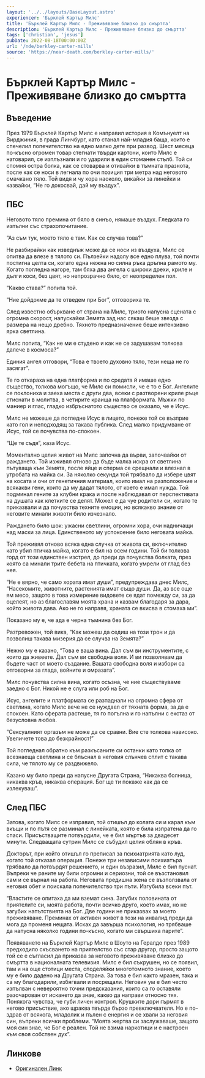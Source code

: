 ```yaml
---
layout: '../../layouts/BaseLayout.astro'
experiencer: 'Бърклей Картър Милс'
title: 'Бърклей Картър Милс - Преживяване близко до смъртта'
description: 'Бърклей Картър Милс - Преживяване близко до смъртта'
tags: ['christian', 'jesus']
pubDate: 2022-08-18T00:00:00Z
url: '/nde/berkley-carter-mills'
source: 'https://near-death.com/berkley-carter-mills/'
---
```


# Бърклей Картър Милс - Преживяване близко до смъртта

## Въведение

През 1979 Бърклей Картър Милс е направил история в Комънуелт на Вирджиния, в града Линчбург, като станал най-младия баща, които е спечелил попечителство на едно малко дете при развод. Шест месеца по-късно огромен товар стегнати твърди картони, които Милс е натоварил, се изплъзнали и го ударили в един стоманен стълб. Той си спомня остра болка, как се стоварва и отивайки в тъмната празнота, после как се носи в легнала по очи позиция три метра над неговото смачкано тяло. Той видя и чу хора наоколо, викайки за линейки и казвайки, “Не го докосвай, дай му въздух”.

## ПБС

Неговото тяло премина от бяло в синъо, нямаше въздух. Гледката го изпълни със страхопочитание.

“Аз съм тук, моето тяло е там. Как се случва това?”

Не разбирайки как изведнъж може да се носи из въздуха, Милс се опитва да влезе в тялото си. Пълзейки надолу все едно плува, той почти постигна целта си, когато една нежна но силна ръка дръпна рамото му. Когато погледна нагоре, там бяха два ангела с широки дрехи, криле и дълги коси, без цвят, но непрозрачно бяло, от неопределен пол.

“Какво става?” попита той.

“Ние дойдохме да те отведем при Бог”, отговориха те.

След известно объркване от страна на Милс, триото напусна сцената с огромна скорост, напускайки Земята зад нас сякаш беше звезда с размера на нещо дребно. Тяхното предназначение беше интензивно ярка светлина.

Милс попита, “Как не ми е студено и как не се задушавам толкова далече в космоса?”

Единия ангел отговори, “Това е твоето духовно тяло, тези неща не го засягат”.

Те го откараха на една платформа и по средата й имаше едно същество, толкова могъщо, че Милс си помисли, че е то е Бог. Ангелите се поклониха и заеха места с други два, всеки с разтворени криле ръце стиснати в молитва, в четирите краища на платформата. Мъжки по маниер и глас, гладко избръснатото същество се оказало, че е Исус.

Милс не можеше да погледне Исус в лицето, понеже той се възприе като гол и неподходящ за такава публика. След малко придумване от Исус, той се почувства по-спокоен.

“Ще те съдя”, каза Исус.

Моментално целия живот на Милс започна да върви, започвайки от раждането. Той изживял отново да бъде малка искра от светлина пътуваща към Земята, после яйце и сперма се срещнали и влезнал в утробата на майка си. За няколко секунди той трябвало да избере цвят на косата и очи от генетичния материал, които имал на разположение и всякакви гени, които да му дадат тялото, от което е имал нужда. Той подминал гените за клубни крака и после наблюдавал от перспективата на душата как клетките се делят. Можел е да чуе родители си, когато те приказвали и да почувства техните емоции, но всякакво знание от неговите минали животи било изчезнало.

Раждането било шок: ужасни светлини, огромни хора, очи надничащи над маски за лица. Единственото му успокоение било неговата майка.

Той преживял отново всяка една случка от живота си, включително като убил птичка майка, когато е бил на осем години. Той би толкова горд от този единствен изстрел, до преди да почувства болката, през която са минали трите бебета на птичката, когато умрели от глад без нея.

“Не е вярно, че само хората имат души”, предупреждава днес Милс, “Насекомите, животните, растенията имат също души. Да, аз все още ям месо, защото в това измерение видовете се ядат помежду си, за да оцелеят, но аз благославям моята храна и казвам благодаря за дара, който живота дава. Ако не го направя, храната се вкисва в стомаха ми”.

Показано му е, че ада е черна тъмнина без Бог.

Разтревожен, той вика, “Как можеш да седиш на този трон и да позволиш такава мизерия да се случва на Земята?”

Нежно му е казано, “Това е ваша вина. Дал съм ви инструментите, с които да живеете. Дал съм ви свободна воля. И ви позволявам да бъдете част от моето създание. Вашата свободна воля и избори са отговорни за глада, войните и омразата”.

Милс почувства силна вина, когато осъзна, че ние съществуваме заедно с Бог. Никой не е слуга или роб на Бог.

Исус, ангелите и платформата се разпаднали на огромна сфера от светлина, когато Милс вече не се нуждаел от тяхната форма, за да е спокоен. Като сферата растеше, тя го погълна и го напълни с екстаз от безусловна любов.

“Сексуалният оргазъм не може да се сравни. Вие сте толкова нависоко. Увеличете това до безкрайност!”

Той погледнал обратно към разкъсаните си останки като топка от всезнаеща светлина и се блъснал в неговия слънчев сплит с такава сила, че тялото му се раздвижело.

Казано му било преди да напусне Другата Страна, “Никаква болница, никаква кръв, никаква операция. Бог ще ти покаже как да се излекуваш”.

## След ПБС

Затова, когато Милс се изправил, той отишъл до колата си и карал към вкъщи и по пътя се разминал с линейката, която е била изпратена да го спаси. Присъстващите потвърдили, че е бил мъртъв за двадесет минути. Следващата сутрин Милс се събудил целия облян в кръв.

Докторът, при който отишъл го преписал за психиатрията като луд, когато той отказал операция. Понеже три независими психиатъра трябвало да потвърдят решението, и един възразил, Милс е бил пуснат. Въпреки че раните му били огромни и сериозни, той се възстановил сам и се върнал на работа. Неговата предишна жена се възползвала от неговия обет и поискала попечителство три пъти. Изгубила всеки път.

“Властите се опитаха да ми вземат сина. Загубих половината от приятелите си, моята работа, почти всичко друго, което имах, но не загубих напътствията на Бог. Две години не приказвах за моето преживяване. Преминах от активен живот в този на инвалид преди да мога да променя нещата. Исках да завърша психология, но трябваше да напусна няколко години по-късно, когато ми свършиха парите”.

Появяването на Бърклей Картър Милс в Шоуто на Гералдо през 1989 предходило скъсването на приятелство със стар другар, просто защото той се е съгласил да приказва за неговото преживяване близко до смъртта в националната телевизия. Милс е бил съкрушен, но се появил, там и на още стотици места, споделяйки многотомното знание, което му е било дадено на Другата Страна. За това е бил както мразен, така и са му благодарили, избягвали и посрещали. Неговия ум е бил често изпълван с невероятно точни предсказания, които са го оставяли разочарован от искането да знае, какво да направи относно тях. Понякога чувства, че губи личен контрол. Крушките дори гърмят в негово присъствие, ако щраква твърде бързо превключвателя. Но е по-здрав от всякога, младолик и пълен с енергия и се хвали за неговия син, въпреки всички проблеми. “Моята жертва си заслужаваше, защото моя син знае, че Бог е реален. Той не взима наркотици и е настроен към своя собствен дух”.

## Линкове

- [Оригинален Линк](https://near-death.com/berkley-carter-mills/)
